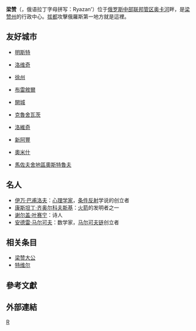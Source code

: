 {{Otheruses|梁赞 (武术家)|subject=俄羅斯城市梁赞|other=詠春拳的始創者}}
{{Refimprove|time=2014-02-02}} 
{{Infobox Russian city
|en_name=Ryazan
|ru_name=Рязань
|image_skyline=
|image_caption=梁贊風景
|pushpin_map=European Russia
|pushpin_mapsize=250
|latd=54
|latm=36
|lats=
|longd=39
|longm=42
|longs=
|map_label_position=bottom
|image_coa=Coat of Arms of Ryazan large.png
|coa_caption=
|image_flag=Flag of Ryazan.svg
|flag_caption=
|anthem=
|anthem_ref=
|holiday=
|holiday_ref=
|federal_subject=[[梁赞州|梁赞州]]
|federal_subject_ref=
|adm_data_as_of=2012年7月
|adm_city_jur=[[city_of_federal_subject_significance|city of oblast significance]] of Ryazan
|adm_city_jur_ref=<ref name=Ref238/>
|adm_ctr_of1=Ryazan Oblast
|adm_ctr_of1_ref=<ref name=Ref238/>
|adm_ctr_of2=[[Ryazansky_District,_Ryazan_Oblast|Ryazansky District]]
|adm_ctr_of2_ref=
|adm_ctr_of3=city of oblast significance of Ryazan
|adm_ctr_of3_ref=<ref name=Ref238/>
|inhabloc_cat=City
|inhabloc_cat_ref=<ref name=Ref238>Law #128-OZ</ref>
|inhabloc_type=
|inhabloc_type_ref=
|mun_data_as_of=2008年7月
|urban_okrug_jur=Ryazan Urban Okrug
|urban_okrug_jur_ref=<ref name=Ref877>Law #75-OZ</ref>
|mun_admctr_of1=Ryazan Urban Okrug
|mun_admctr_of1_ref=<ref name=Ref877/>
|mun_admctr_of2=Ryazansky Municipal District
|mun_admctr_of2_ref=<ref name=Ref431>Law #74-OZ</ref>
|leader_title=市長
|leader_title_ref=
|leader_name=Vitaly Artyomov
|leader_name_ref=
|representative_body=市杜馬
|representative_body_ref=
|area_of_what=
|area_as_of=
|area_km2=
|area_km2_ref=
|pop_2010census=524927
|pop_2010census_rank=第31
|pop_2010census_ref=<ref name="2010Census">{{ru-pop-ref|2010Census}}</ref>
|pop_density=
|pop_density_as_of=
|pop_density_ref=
|pop_latest=
|pop_latest_date=
|pop_latest_ref=
|established_date=1095年
|established_title=初次記載
|established_date_ref=
|current_cat_date=
|current_cat_date_ref=
|prev_name1=
|prev_name1_date=
|prev_name1_ref=
|postal_codes=390000-390048
|postal_codes_ref=
|dialing_codes=4912
|dialing_codes_ref=
|website=http://www.admrzn.ru/
|website_ref=
|commonscat=Ryazan
|date=2010年4月
}}
'''梁赞'''（'''{{lang-ru|Ряза́нь}}'''，俄语拉丁字母拼写：Ryazan'）位于[[俄罗斯|俄罗斯]][[中部联邦管区|中部联邦管区]][[奥卡河|奥卡河]]畔，是[[梁赞州|梁赞州]]的行政中心。[[拔都|拔都]]攻擊俄羅斯第一地方就是這裡。

== 友好城市 ==
* {{DEU}}[[明斯特|明斯特]]
* {{BGR}}[[洛维奇|洛维奇]]
* {{CHN}}[[徐州|徐州]]
* {{FRA}}[[布雷敘爾|布雷敘爾]]
* {{PRK}}[[開城特級市|開城]]
* {{SER}}[[克魯舍瓦茨|克魯舍瓦茨]]
* {{BUL}}[[洛維奇|洛維奇]]
* {{GEO}}[[新阿豐|新阿豐]]
* {{CRO}}[[奧米什|奧米什]]
* {{POL}}[[馬佐夫舍地區奧斯特魯夫|馬佐夫舍地區奧斯特魯夫]]

== 名人 ==
* [[伊万·巴甫洛夫|伊万·巴甫洛夫]]：[[心理学家|心理学家]]，[[经典条件反射|条件反射]]学说的创立者
* [[康斯坦丁·齐奥尔科夫斯基|康斯坦丁·齐奥尔科夫斯基]]：[[火箭|火箭]]的发明者之一
* [[谢尔盖·叶赛宁|谢尔盖·叶赛宁]]：诗人
* [[安德雷·马尔可夫|安德雷·马尔可夫]]：数学家，[[马尔可夫链|马尔可夫链]]创立者

== 相关条目 ==
* [[梁赞大公|梁赞大公]]
*[[特维尔|特维尔]]

== 參考文獻 ==
{{Reflist}}

== 外部連結 ==
{{Commonscat|Ryazan}}

{{Ryazan Oblast}}

{{Authority control}}
[[Category:梁赞州城市|R]]